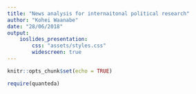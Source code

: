 ```yaml
---
title: "News analysis for internaitonal political research"
author: "Kohei Waanabe"
date: "28/06/2018"
output: 
    ioslides_presentation:
        css: "assets/styles.css"
        widescreen: true
---
```


```r
knitr::opts_chunk$set(echo = TRUE)
```

```r
require(quanteda)
```


